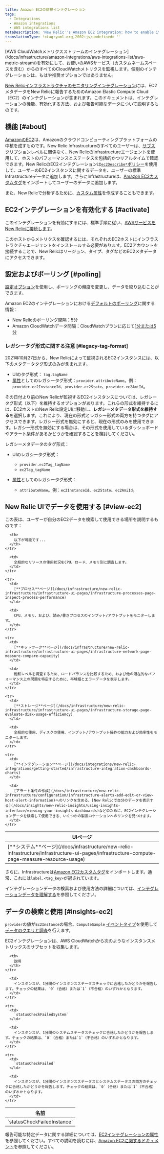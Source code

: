 ```yaml
---
title: Amazon EC2の監視インテグレーション
tags:
  - Integrations
  - Amazon integrations
  - AWS integrations list
metaDescription: 'New Relic''s Amazon EC2 integration: how to enable it, and what data it reports.'
translationType: !<tag:yaml.org,2002:js/undefined> ''
---
```


<Callout variant="important">
  [AWS CloudWatchメトリクスストリームのインテグレーション](/docs/infrastructure/amazon-integrations/aws-integrations-list/aws-metric-stream/)を有効にして、お使いのAWSサービス（カスタムネームスペースを含む）からのすべてのCloudWatchメトリクスを監視します。個別のインテグレーションは、もはや推奨オプションではありません。
</Callout>

[New Relicインフラストラクチャのモニタリングインテグレーション](/docs/infrastructure/integrations-getting-started/getting-started/introduction-infrastructure-integrations)には、EC2メタデータをNew Relicに報告するためのAmazon Elastic Compute Cloud（EC2）のインテグレーションが含まれます。このドキュメントは、インテグレーションの機能、有効化する方法、および報告可能なデータについて説明するものです。

## 機能 [#about]

[AmazonのEC2](https://aws.amazon.com/ec2/)は、Amazonのクラウドコンピューティングプラットフォームの中核を成すものです。New Relic Infrastructureのすべてのユーザーは、[サブスクリプションレベル](https://newrelic.com/infrastructure/pricing)に関係なく、New RelicのInfrastructureエージェントを使用して、ホストのパフォーマンスとステータスを包括的かつリアルタイムで確認できます。New RelicのEC2インテグレーションは[`ec2Describe*`ポリシー](/docs/infrastructure/infrastructure-integrations/getting-started/integrations-managed-policies)を使用して、ユーザーのEC2インスタンスに関するデータを、ユーザーの標準Infrastructureデータに追加します。さらにInfrastructureは、[Amazon EC2カスタムタグ](http://docs.aws.amazon.com/AWSEC2/latest/UserGuide/Using_Tags.html)をインポートしてユーザーのデータに追加します。

また、New Relicで分析するために、[カスタム属性](/docs/infrastructure/new-relic-infrastructure/configuration/configure-infrastructure-agent#attributes)を作成することもできます。

## EC2インテグレーションを有効化する [#activate]

このインテグレーションを有効にするには、標準手順に従い、[AWSサービスをNew Relicに接続します](/docs/infrastructure/infrastructure-integrations/getting-started/connect-aws-integrations-infrastructure)。

<Callout variant="important">
  このホストからメトリクスを確認するには、それぞれのEC2ホストにインフラストラクチャエージェントをインストールする必要があります。EC2アカウントを接続することで、New Relicはリージョン、タイプ、タグなどのEC2メタデータにアクセスできます。
</Callout>

## 設定およびポーリング [#polling]

[設定オプション](/docs/integrations/new-relic-integrations/getting-started/configure-polling-frequency-data-collection-cloud-integrations)を使用し、ポーリングの頻度を変更し、データを絞り込むことができます。

Amazon EC2のインテグレーションにおける[デフォルトのポーリング](/docs/infrastructure/amazon-integrations/aws-integrations-list/aws-polling-intervals-infrastructure-integrations)に関する情報：

* New Relicのポーリング間隔：5分
* Amazon CloudWatchデータ間隔：CloudWatchプランに応じて[1分または5分](http://docs.aws.amazon.com/AmazonCloudWatch/latest/monitoring/ebs-metricscollected.html)

### レガシータグ形式に関する注意 [#legacy-tag-format]

2021年10月27日から、New Relicによって監視されるEC2インスタンスには、以下のメタデータ[タグ](/docs/new-relic-one/use-new-relic-one/core-concepts/use-tags-help-organize-find-your-data)形式のみが含まれます。

* UIのタグ形式： `tag.tagName`
* [属性](/docs/using-new-relic/welcome-new-relic/get-started/glossary/#attribute)としてのレガシータグ形式：`provider.attributeName`。例：`provider.ec2InstanceId`、`provider.ec2State`、`provider.ec2AmiId`。

その日付より前のNew Relicが監視するEC2インスタンスについては、レガシータグ形式（以下）を維持するオプションがあります。これらの形式を維持するには、EC2ホストのNew Relic設定UIに移動し、**レガシーメタデータ形式を維持する**を選択します。これにより、現在の形式とレガシー形式の両方を持つタグにアクセスできます。レガシー形式を無効にすると、現在の形式のみを使用できます。レガシー形式を無効にする場合は、その形式を使用しているダッシュボードやアラート条件があるかどうかを確認することを検討してください。

レガシーメタデータのタグ形式：

* UIのレガシータグ形式：

  * `provider.ec2Tag_tagName`
  * `ec2Tag_tagName`

* [属性](/docs/using-new-relic/welcome-new-relic/get-started/glossary/#attribute)としてのレガシータグ形式：

  * `attributeName`。例：`ec2InstanceId`、`ec2State`、`ec2AmiId`。

## New Relic UIでデータを使用する [#view-ec2]

この表は、ユーザーが自分のEC2データを検索して使用できる場所を説明するものです：

<table>
  <thead>
    <tr>
      <th style={{ width: "210px" }}>
        UIページ
      </th>

      <th>
        以下が可能です...
      </th>
    </tr>
  </thead>

  <tbody>
    <tr>
      <td>
        [**システム**ページ](/docs/infrastructure/new-relic-infrastructure/infrastructure-ui-pages/infrastructure-compute-page-measure-resource-usage)
      </td>

      <td>
        全般的なリソースの使用状況をCPU、ロード、メモリ別に調査します。
      </td>
    </tr>

    <tr>
      <td>
        [**プロセス**ページ](/docs/infrastructure/new-relic-infrastructure/infrastructure-ui-pages/infrastructure-processes-page-inspect-process-performance)
      </td>

      <td>
        CPU、メモリ、および、読み/書きプロセスのインプット/アウトプットをモニターします。
      </td>
    </tr>

    <tr>
      <td>
        [**ネットワーク**ページ](/docs/infrastructure/new-relic-infrastructure/infrastructure-ui-pages/infrastructure-network-page-measure-compare-capacity)
      </td>

      <td>
        飽和レベルを調査するため、ロードバランスを比較するため、および他の潜在的なパフォーマンス上の問題を特定するために、帯域幅とエラーデータを表示します。
      </td>
    </tr>

    <tr>
      <td>
        [**ストレージ**ページ](/docs/infrastructure/new-relic-infrastructure/infrastructure-ui-pages/infrastructure-storage-page-evaluate-disk-usage-efficiency)
      </td>

      <td>
        全般的な使用、ディスクの使用、インプット/アウトプット操作の能力および効率性をモニターします。
      </td>
    </tr>

    <tr>
      <td>
        [**インテグレーション**ページ](/docs/integrations/new-relic-integrations/getting-started/infrastructure-integration-dashboards-charts)
      </td>

      <td>
        [アラート条件の作成](/docs/infrastructure/new-relic-infrastructure/configuration/infrastructure-alerts-add-edit-or-view-host-alert-information)へのリンクを含める、[New Relicで自分のデータを表示する](/docs/insights/new-relic-insights/using-insights-interface/viewing-your-insights-dashboards)などのために、EC2インテグレーションデータを検索して使用できる、いくつかの製品ロケーションへのリンクを見つけます。
      </td>
    </tr>
  </tbody>
</table>

さらに、Infrastructureは[Amazon EC2カスタムタグ](http://docs.aws.amazon.com/AWSEC2/latest/UserGuide/Using_Tags.html)をインポートします。通常、これには`label.<tag_key>`が冠されています。

インテグレーションデータの検索および使用方法の詳細については、[インテグレーションデータを理解する](/docs/infrastructure/integrations/find-use-infrastructure-integration-data)を参照してください。

## データの検索と使用 [#insights-ec2]

`provider`の値が`Ec2Instance`の場合、`ComputeSample` [イベントタイプ](/docs/data-apis/understand-data/new-relic-data-types/#event-data)を使用して[データのクエリと調査](/docs/using-new-relic/data/understand-data/query-new-relic-data)を行えます。

EC2インテグレーションは、AWS CloudWatchから次のようなインスタンスメトリックスのサブセットを収集します。

<table style={{ fontSize: "12pt" }}>
  <thead>
    <tr>
      <th style={{ width: "230px" }}>
        名前
      </th>

      <th>
        説明
      </th>
    </tr>
  </thead>

  <tbody>
    <tr>
      <td>
        `statusCheckFailedInstance`
      </td>

      <td>
        インスタンスが、1分間のインスタンスステータスチェックに合格したかどうかを報告します。チェックの結果は、`0`（合格）または`1`（不合格）のいずれかとなります。
      </td>
    </tr>

    <tr>
      <td>
        `statusCheckFailedSystem`
      </td>

      <td>
        インスタンスが、1分間のシステムステータスチェックに合格したかどうかを報告します。チェックの結果は、`0`（合格）または`1`（不合格）のいずれかとなります。
      </td>
    </tr>

    <tr>
      <td>
        `statusCheckFailed`
      </td>

      <td>
        インスタンスが、1分間のインスタンスステータスとシステムステータスの両方のチェックに合格したかどうかを報告します。チェックの結果は、`0`（合格）または`1`（不合格）のいずれかとなります。
      </td>
    </tr>
  </tbody>
</table>

報告可能な特定データに関する詳細については、[EC2インテグレーションの属性](/docs/infrastructure/new-relic-infrastructure/data-instrumentation/default-infrastructure-attributes-events#aws-ec2-attributes)を参照してください。すべての説明を読むには、[Amazon EC2に関するドキュメント](https://aws.amazon.com/documentation/ec2/)を参照してください。